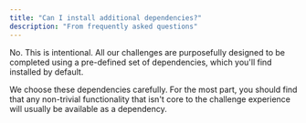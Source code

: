 ```yaml
---
title: "Can I install additional dependencies?"
description: "From frequently asked questions"
---
```


No. This is intentional. All our challenges are purposefully designed to be completed using a pre-defined set of dependencies, which you'll find installed by default.

We choose these dependencies carefully. For the most part, you should find that any non-trivial functionality that isn't core to the challenge experience will usually be available as a dependency.

